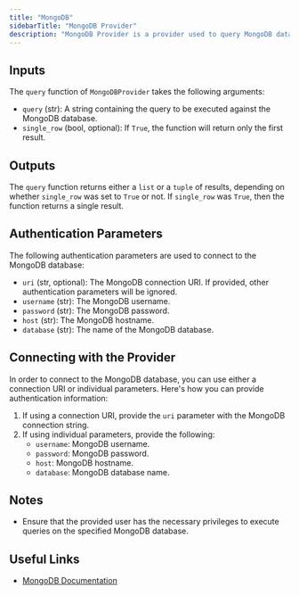```yaml
---
title: "MongoDB"
sidebarTitle: "MongoDB Provider"
description: "MongoDB Provider is a provider used to query MongoDB databases"
---
```


## Inputs

The `query` function of `MongoDBProvider` takes the following arguments:

- `query` (str): A string containing the query to be executed against the MongoDB database.
- `single_row` (bool, optional): If `True`, the function will return only the first result.

## Outputs

The `query` function returns either a `list` or a `tuple` of results, depending on whether `single_row` was set to `True` or not. If `single_row` was `True`, then the function returns a single result.

## Authentication Parameters

The following authentication parameters are used to connect to the MongoDB database:

- `uri` (str, optional): The MongoDB connection URI. If provided, other authentication parameters will be ignored.
- `username` (str): The MongoDB username.
- `password` (str): The MongoDB password.
- `host` (str): The MongoDB hostname.
- `database` (str): The name of the MongoDB database.

## Connecting with the Provider

In order to connect to the MongoDB database, you can use either a connection URI or individual parameters. Here's how you can provide authentication information:

1. If using a connection URI, provide the `uri` parameter with the MongoDB connection string.
2. If using individual parameters, provide the following:
   - `username`: MongoDB username.
   - `password`: MongoDB password.
   - `host`: MongoDB hostname.
   - `database`: MongoDB database name.

## Notes

- Ensure that the provided user has the necessary privileges to execute queries on the specified MongoDB database.

## Useful Links

- [MongoDB Documentation](https://docs.mongodb.com/)
